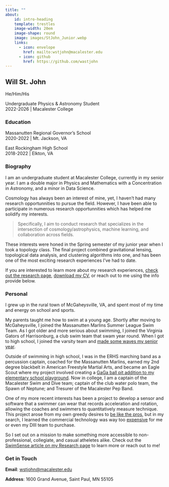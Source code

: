 ```yaml
---
title: ""
about:
    id: intro-heading
    template: trestles
    image-width: 20em
    image-shape: round
    image: images/StJohn_Junior.webp
    links:
      - icon: envelope
        href: mailto:wstjohn@macalester.edu
      - icon: github
        href: https://github.com/wastjohn
---
```


:::{#intro-heading}
## Will St. John

He/Him/His 

Undergraduate Physics & Astronomy Student <br>
2022-2026 | Macalester College

### Education

Massanutten Regional Governor's School <br>
2020-2022 | Mt. Jackson, VA

East Rockingham High School <br>
2018-2022 | Elkton, VA
:::

### Biography
I am an undergraduate student at Macalester College, currently in my senior year. I am a double major in Physics and Mathematics with a Concentration in Astronomy, and a minor in Data Science.

Cosmology has always been an interest of mine, yet, I haven't had many research opportunnities to pursue the field. However, I have been able to participate in numerous research opportunnities which has helped me solidify my interests.

> Specifically, I aim to conduct research that specializes in the intersection of cosmology/astrophysics, machine learning, and collaboration across fields.

These interests were honed in the Spring semester of my junior year when I took a topology class. The final project combined gravitational lensing, topological data analysis, and clustering algorithms into one, and has been one of the most exciting research experiences I've had to date.

If you are interested to learn more about my research experiences, [check out the research page](research.qmd),
<!-- <i class='bi-download'></i>  -->
<a href="https://drive.google.com/file/d/14VrpjkMyNO0DWVdG5JuliY6noKXRxAoD/view?usp=sharing" target="_blank">download my CV</a>, or reach out to me using the info provide below.

### Personal

I grew up in the rural town of McGaheysville, VA, and spent most of my time and energy on school and sports.

My parents taught me how to swim at a young age. Shortly after moving to McGaheysville, I joined the Massanutten Marlins Summer League Swim Team. As I got older and more serious about swimming, I joined the Virginia Gators of Harrisonburg, a club swim team that swam year round. When I got to high school, I joined the varsity team and [made some waves my senior year](https://www.dnronline.com/sports/2021-22-all-valley-boys-swimmer-of-the-year-east-rockinghams-william-st-john/article_321a6c79-0466-53f2-95d3-c7eb6555ab54.html). 

Outside of swimming in high school, I was in the ERHS marching band as a percussion captain, coached for the Massanutten Marlins, earned my 2nd degree blackbelt in American Freestyle Martial Arts, and became an Eagle Scout where my project involved creating a [GaGa ball pit addition to my elementary school playground](https://www.facebook.com/reel/2425760157670268). Now in college, I am a captain of the Macalester Swim and Dive team; captain of the club water polo team, the Spawn of Neptune; and Tresurer of the Macalester Pep Band.

One of my more recent interests has been a project to develop a sensor and software that a swimmer can wear that records acceleration and rotation, allowing the coaches and swimmers to quantitatively measure technique. This project arose from my own greedy desires to [be like the pros](https://www.teamusa.com/news/2024/june/05/how-data-analytics-have-helped-swimmer-kate-douglass-become-a-paris-favorite), but in my search, I learned the commercial technology was way too [expensive](https://www.eolab.com/products) for me or even my DIII team to purchase.

So I set out on a mission to make something more accessible to non-professional, collegiate, and casual atheletes alike. Check out the [SwimSense article on my Research page](research/SwimSense/index.qmd) to learn more or reach out to me!

### Get in Touch

**Email**: <a href='mailto:wstjohn@macalester.edu'>wstjohn@macalester.edu</a>

**Address**: 1600 Grand Avenue, Saint Paul, MN 55105